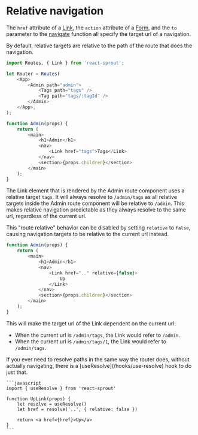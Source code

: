 # Relative navigation

The `href` attribute of a [Link](/components/link), the `action` attribute of a [Form](/components/form), and the `to` parameter to the [navigate](/hooks/use-navigate#navigate) function
all specify the target url of a navigation.

By default, relative targets are relative to the path of the route that does the navigation.

```javascript
import Routes, { Link } from 'react-sprout';

let Router = Routes(
	<App>
		<Admin path="admin">
			<Tags path="tags" />
			<Tag path="tags/:tagId" />
		</Admin>
	</App>,
);

function Admin(props) {
	return (
		<main>
			<h1>Admin</h1>
			<nav>
				<Link href="tags">Tags</Link>
			</nav>
			<section>{props.children}</section>
		</main>
	);
}
```

The Link element that is rendered by the Admin route component uses a relative target `tags`.
It will always resolve to `/admin/tags` as all relative targets inside the Admin route component will be relative to `/admin`.
This makes relative navigation predictable as they always resolve to the same url, regardless of the current url.

This "route relative" behavior can be disabled by setting `relative` to `false`, causing navigation targets to be relative to the current url instead.

```javascript
function Admin(props) {
	return (
		<main>
			<h1>Admin</h1>
			<nav>
				<Link href=".." relative={false}>
					Up
				</Link>
			</nav>
			<section>{props.children}</section>
		</main>
	);
}
```

This will make the target url of the Link dependent on the current url:

- When the current url is `/admin/tags`, the Link would refer to `/admin`.
- When the current url is `/admin/tags/1`, the Link would refer to `/admin/tags`.

<Info>
	If you ever need to resolve paths in the same way the router does, without
	actually navigating, there is a [useResolve](/hooks/use-resolve) hook to do just that.

    ```javascript
    import { useResolve } from 'react-sprout'

    function UpLink(props) {
    	let resolve = useResolve()
    	let href = resolve('..', { relative: false })

    	return <a href={href}>Up</a>
    }
    ```

</Info>
